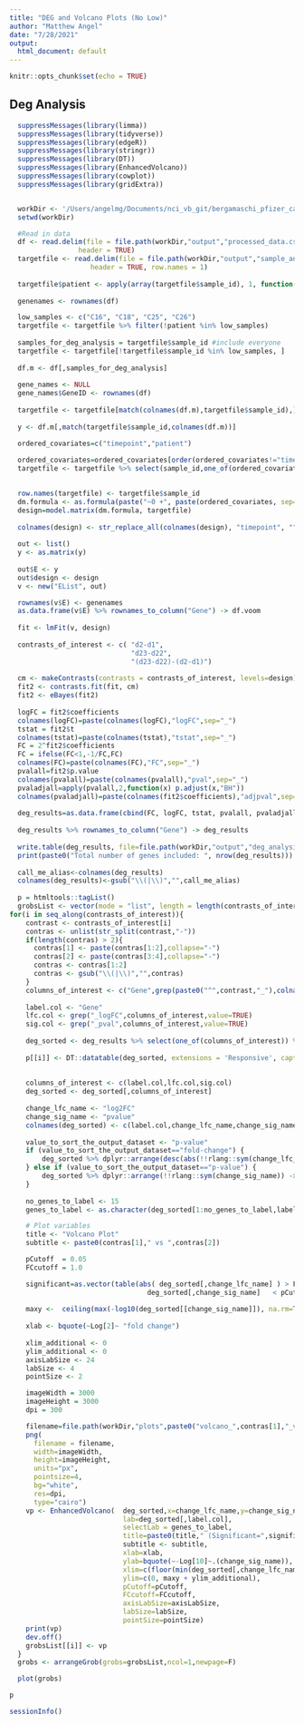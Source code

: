 ```yaml
---
title: "DEG and Volcano Plots (No Low)"
author: "Matthew Angel"
date: "7/28/2021"
output:
  html_document: default
---
```


```r
knitr::opts_chunk$set(echo = TRUE)
```

## Deg Analysis

```r
  suppressMessages(library(limma))
  suppressMessages(library(tidyverse))
  suppressMessages(library(edgeR))
  suppressMessages(library(stringr))
  suppressMessages(library(DT))
  suppressMessages(library(EnhancedVolcano))
  suppressMessages(library(cowplot))
  suppressMessages(library(gridExtra))


  workDir <- '/Users/angelmg/Documents/nci_vb_git/bergamaschi_pfizer_cancer'
  setwd(workDir)

  #Read in data
  df <- read.delim(file = file.path(workDir,"output","processed_data.csv"), sep = ',',
                 header = TRUE)
  targetfile <- read.delim(file = file.path(workDir,"output","sample_annot.csv"), sep = ',',
                    header = TRUE, row.names = 1)
  
  targetfile$patient <- apply(array(targetfile$sample_id), 1, function(z) unlist(str_split(z,"_"))[1])
  
  genenames <- rownames(df)

  low_samples <- c("C16", "C18", "C25", "C26")
  targetfile <- targetfile %>% filter(!patient %in% low_samples)
  
  samples_for_deg_analysis = targetfile$sample_id #include everyone
  targetfile <- targetfile[!targetfile$sample_id %in% low_samples, ]
  
  df.m <- df[,samples_for_deg_analysis]
  
  gene_names <- NULL
  gene_names$GeneID <- rownames(df)
  
  targetfile <- targetfile[match(colnames(df.m),targetfile$sample_id),] #just make extra sure
  
  y <- df.m[,match(targetfile$sample_id,colnames(df.m))]

  ordered_covariates=c("timepoint","patient")
  
  ordered_covariates=ordered_covariates[order(ordered_covariates!="timepoint")]
  targetfile <- targetfile %>% select(sample_id,one_of(ordered_covariates)) %>% as.data.frame()

  
  row.names(targetfile) <- targetfile$sample_id
  dm.formula <- as.formula(paste("~0 +", paste(ordered_covariates, sep="+", collapse="+")))
  design=model.matrix(dm.formula, targetfile)
  
  colnames(design) <- str_replace_all(colnames(design), "timepoint", "")
  
  out <- list()
  y <- as.matrix(y)
  
  out$E <- y
  out$design <- design
  v <- new("EList", out)  

  rownames(v$E) <- genenames
  as.data.frame(v$E) %>% rownames_to_column("Gene") -> df.voom
  
  fit <- lmFit(v, design)
  
  contrasts_of_interest <- c( "d2-d1",
                              "d23-d22",
                              "(d23-d22)-(d2-d1)")
  
  cm <- makeContrasts(contrasts = contrasts_of_interest, levels=design)
  fit2 <- contrasts.fit(fit, cm)
  fit2 <- eBayes(fit2)
  
  logFC = fit2$coefficients
  colnames(logFC)=paste(colnames(logFC),"logFC",sep="_")
  tstat = fit2$t
  colnames(tstat)=paste(colnames(tstat),"tstat",sep="_")
  FC = 2^fit2$coefficients
  FC = ifelse(FC<1,-1/FC,FC)
  colnames(FC)=paste(colnames(FC),"FC",sep="_")
  pvalall=fit2$p.value
  colnames(pvalall)=paste(colnames(pvalall),"pval",sep="_")
  pvaladjall=apply(pvalall,2,function(x) p.adjust(x,"BH"))
  colnames(pvaladjall)=paste(colnames(fit2$coefficients),"adjpval",sep="_")
  
  deg_results=as.data.frame(cbind(FC, logFC, tstat, pvalall, pvaladjall))
  
  deg_results %>% rownames_to_column("Gene") -> deg_results
  
  write.table(deg_results, file=file.path(workDir,"output","deg_analysis_no_low.tsv"), sep="\t", row.names = FALSE)
  print(paste0("Total number of genes included: ", nrow(deg_results)))
  
  call_me_alias<-colnames(deg_results)
  colnames(deg_results)<-gsub("\\(|\\)","",call_me_alias)
  
  p = htmltools::tagList()
  grobsList <- vector(mode = "list", length = length(contrasts_of_interest))
for(i in seq_along(contrasts_of_interest)){
    contrast <- contrasts_of_interest[i]
    contras <- unlist(str_split(contrast,"-"))
    if(length(contras) > 2){
      contras[1] <- paste(contras[1:2],collapse="-")
      contras[2] <- paste(contras[3:4],collapse="-")
      contras <- contras[1:2]
      contras <- gsub("\\(|\\)","",contras)
    }
    columns_of_interest <- c("Gene",grep(paste0("^",contrast,"_"),colnames(deg_results),value=TRUE))
    
    label.col <- "Gene"
    lfc.col <- grep("_logFC",columns_of_interest,value=TRUE)    
    sig.col <- grep("_pval",columns_of_interest,value=TRUE)
    
    deg_sorted <- deg_results %>% select(one_of(columns_of_interest)) %>% arrange(!!rlang::sym(sig.col))
    
    p[[i]] <- DT::datatable(deg_sorted, extensions = 'Responsive', caption=htmltools::tags$caption(paste0("DEG Statistics for contrast: ",contras[1],"_vs_",contras[2]) ,style="color:gray; font-size: 18px" ),rownames=F, width = "100%", height = "auto")
    
    
    columns_of_interest <- c(label.col,lfc.col,sig.col)
    deg_sorted <- deg_sorted[,columns_of_interest]
    
    change_lfc_name <- "log2FC"
    change_sig_name <- "pvalue"
    colnames(deg_sorted) <- c(label.col,change_lfc_name,change_sig_name)
    
    value_to_sort_the_output_dataset <- "p-value"
    if (value_to_sort_the_output_dataset=="fold-change") {
        deg_sorted %>% dplyr::arrange(desc(abs(!!rlang::sym(change_lfc_name)))) -> deg_sorted
    } else if (value_to_sort_the_output_dataset=="p-value") {
        deg_sorted %>% dplyr::arrange(!!rlang::sym(change_sig_name)) -> deg_sorted
    }
    
    no_genes_to_label <- 15
    genes_to_label <- as.character(deg_sorted[1:no_genes_to_label,label.col])

    # Plot variables
    title <- "Volcano Plot"
    subtitle <- paste0(contras[1]," vs ",contras[2])

    pCutoff  = 0.05
    FCcutoff = 1.0

    significant=as.vector(table(abs( deg_sorted[,change_lfc_name] ) > FCcutoff &
                                  deg_sorted[,change_sig_name]   < pCutoff))[2]
    
    maxy <-  ceiling(max(-log10(deg_sorted[[change_sig_name]]), na.rm=TRUE))
    
    xlab <- bquote(~Log[2]~ "fold change")
  
    xlim_additional <- 0
    ylim_additional <- 0
    axisLabSize <- 24
    labSize <- 4
    pointSize <- 2

    imageWidth = 3000
    imageHeight = 3000
    dpi = 300

    filename=file.path(workDir,"plots",paste0("volcano_",contras[1],"_vs_",contras[2],".png"))
    png(
      filename = filename,
      width=imageWidth,
      height=imageHeight,
      units="px",
      pointsize=4,
      bg="white",
      res=dpi,
      type="cairo")    
    vp <- EnhancedVolcano(  deg_sorted,x=change_lfc_name,y=change_sig_name,
                            lab=deg_sorted[,label.col],
                            selectLab = genes_to_label,
                            title=paste0(title," (Significant=",significant,")"),
                            subtitle <- subtitle,
                            xlab=xlab,
                            ylab=bquote(~-Log[10]~.(change_sig_name)),
                            xlim=c(floor(min(deg_sorted[,change_lfc_name])) - xlim_additional,ceiling(max(deg_sorted[,change_lfc_name]))+ xlim_additional),
                            ylim=c(0, maxy + ylim_additional),
                            pCutoff=pCutoff,
                            FCcutoff=FCcutoff,
                            axisLabSize=axisLabSize,
                            labSize=labSize,
                            pointSize=pointSize)
    print(vp)
    dev.off()
    grobsList[[i]] <- vp
  }
  grobs <- arrangeGrob(grobs=grobsList,ncol=1,newpage=F)

```

```r
  plot(grobs)
```

```r
p
```

```r

sessionInfo()
```